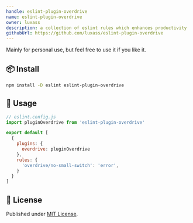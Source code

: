 ```yaml
---
handle: eslint-plugin-overdrive
name: eslint-plugin-overdrive
owner: luxass
description: a collection of eslint rules which enhances productivity
githubUrl: https://github.com/luxass/eslint-plugin-overdrive
---
```


Mainly for personal use, but feel free to use it if you like it.

## 📦 Install

```bash
npm install -D eslint eslint-plugin-overdrive
```

## 🚀 Usage

```js
// eslint.config.js
import pluginOverdrive from 'eslint-plugin-overdrive'

export default [
  {
    plugins: {
      overdrive: pluginOverdrive
    },
    rules: {
      'overdrive/no-small-switch': 'error',
    }
  }
]
```

## 📄 License

Published under [MIT License](https://github.com/luxass/eslint-plugin-overdrive/blob/main/LICENSE).
